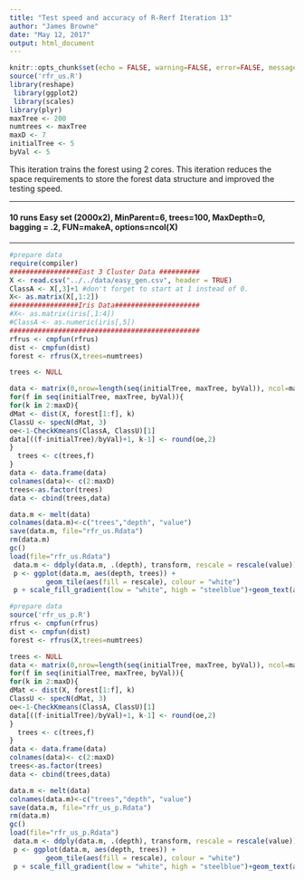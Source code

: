 ```yaml
---
title: "Test speed and accuracy of R-Rerf Iteration 13"
author: "James Browne"
date: "May 12, 2017"
output: html_document
---
```


```r
knitr::opts_chunk$set(echo = FALSE, warning=FALSE, error=FALSE, message=FALSE, cache = FALSE)
source('rfr_us.R')
library(reshape)
 library(ggplot2)
 library(scales)
library(plyr)
maxTree <- 200
numtrees <- maxTree
maxD <- 7
initialTree <- 5
byVal <- 5
```
This iteration trains the forest using 2 cores.  This iteration reduces the space requirements to store the forest data structure and improved the testing speed.

**********************************************************************
#### 10 runs Easy set (2000x2), MinParent=6, trees=100, MaxDepth=0, bagging = .2, FUN=makeA, options=ncol(X)
**********************************************************************
```r
#prepare data
require(compiler)
#################East 3 Cluster Data ##########
X <- read.csv("../../data/easy_gen.csv", header = TRUE)
ClassA <- X[,3]+1 #don't forget to start at 1 instead of 0.
X<- as.matrix(X[,1:2])
#################Iris Data#####################
#X<- as.matrix(iris[,1:4])
#ClassA <- as.numeric(iris[,5])
###############################################
rfrus <- cmpfun(rfrus)
dist <- cmpfun(dist)
forest <- rfrus(X,trees=numtrees)

trees <- NULL

data <- matrix(0,nrow=length(seq(initialTree, maxTree, byVal)), ncol=maxD-1)
for(f in seq(initialTree, maxTree, byVal)){
for(k in 2:maxD){
dMat <- dist(X, forest[1:f], k)
ClassU <- specN(dMat, 3)
oe<-1-CheckKmeans(ClassA, ClassU)[1]
data[((f-initialTree)/byVal)+1, k-1] <- round(oe,2)
}
  trees <- c(trees,f)
}
data <- data.frame(data)
colnames(data)<- c(2:maxD)
trees<-as.factor(trees)
data <- cbind(trees,data)

data.m <- melt(data)
colnames(data.m)<-c("trees","depth", "value")
save(data.m, file="rfr_us.Rdata")
rm(data.m)
gc()
load(file="rfr_us.Rdata")
 data.m <- ddply(data.m, .(depth), transform, rescale = rescale(value))
 p <- ggplot(data.m, aes(depth, trees)) + 
         geom_tile(aes(fill = rescale), colour = "white") 
 p + scale_fill_gradient(low = "white", high = "steelblue")+geom_text(aes(label=value))
```

```r
#prepare data
source('rfr_us_p.R')
rfrus <- cmpfun(rfrus)
dist <- cmpfun(dist)
forest <- rfrus(X,trees=numtrees)

trees <- NULL
data <- matrix(0,nrow=length(seq(initialTree, maxTree, byVal)), ncol=maxD-1)
for(f in seq(initialTree, maxTree, byVal)){
for(k in 2:maxD){
dMat <- dist(X, forest[1:f], k)
ClassU <- specN(dMat, 3)
oe<-1-CheckKmeans(ClassA, ClassU)[1]
data[((f-initialTree)/byVal)+1, k-1] <- round(oe,2)
}
  trees <- c(trees,f)
}
data <- data.frame(data)
colnames(data)<- c(2:maxD)
trees<-as.factor(trees)
data <- cbind(trees,data)

data.m <- melt(data)
colnames(data.m)<-c("trees","depth", "value")
save(data.m, file="rfr_us_p.Rdata")
rm(data.m)
gc()
load(file="rfr_us_p.Rdata")
 data.m <- ddply(data.m, .(depth), transform, rescale = rescale(value))
 p <- ggplot(data.m, aes(depth, trees)) + 
         geom_tile(aes(fill = rescale), colour = "white") 
 p + scale_fill_gradient(low = "white", high = "steelblue")+geom_text(aes(label=value))
```

